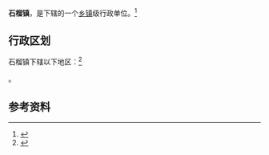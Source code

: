 {{中国乡级行政区|35/06/23/107/000}}

'''石榴镇'''，是{{PRC admin/fullname|35/06/23/107/000|3}}下辖的一个[[乡镇|乡镇]]级行政单位。<ref>{{PRC admin/ref sgc|{{PRC admin/parent|35/06/23/107/000}}}}</ref>

== 行政区划 ==

石榴镇下辖以下地区：<ref>{{PRC admin/ref sgc|35/06/23/107/000}}</ref>

{{PRC admin/children|35/06/23/107/000}}。

== 参考资料 ==

{{reflist}}

{{行政区划小作品}}
{{PRC admin/navcat|35/06/23/107/000}}